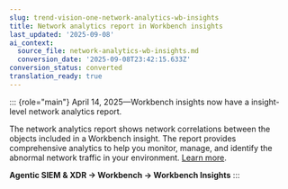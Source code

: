 ```yaml
---
slug: trend-vision-one-network-analytics-wb-insights
title: Network analytics report in Workbench insights
last_updated: '2025-09-08'
ai_context:
  source_file: network-analytics-wb-insights.md
  conversion_date: '2025-09-08T23:42:15.633Z'
conversion_status: converted
translation_ready: true
---
```


::: {role="main"}
April 14, 2025—Workbench insights now have a insight-level network analytics report.

The network analytics report shows network correlations between the objects included in a Workbench insight. The report provides comprehensive analytics to help you monitor, manage, and identify the abnormal network traffic in your environment. [Learn more](network-analytics-report.mdx).

**Agentic SIEM & XDR → Workbench → Workbench Insights**
:::
